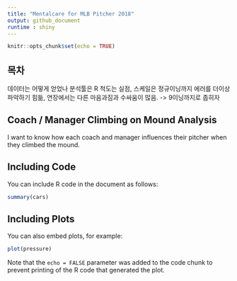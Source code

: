 ```yaml
---
title: "Mentalcare for MLB Pitcher 2018"
output: github_document
runtime : shiny
---
```


```r
knitr::opts_chunk$set(echo = TRUE)
```

## 목차

데이터는 어떻게 얻었나
분석툴은 R
척도는 실점, 스케일은 정규이닝까지
에러를 더이상 파악하기 힘듦, 연장에서는 다른 마음과짐과 수싸움이 많음. -> 9이닝까지로 좁히자

## Coach / Manager Climbing on Mound Analysis

I want to know how each coach and manager influences their pitcher when they climbed the mound.

## Including Code

You can include R code in the document as follows:

```r
summary(cars)
```

## Including Plots

You can also embed plots, for example:

```r
plot(pressure)
```

Note that the `echo = FALSE` parameter was added to the code chunk to prevent printing of the R code that generated the plot.
